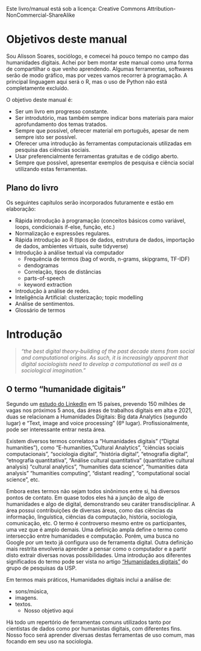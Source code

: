 Este livro/manual está sob a licença: Creative Commons Attribution-NonCommercial-ShareAlike 
<!-- Este livro é distribuído de acordo com a licença Creative Commons Attribution-NonCommercial-ShareAlike 4.0 International License (CC BY-NC-SA 4.0). -->

# Objetivos deste manual {-}
Sou Alisson Soares, sociólogo, e comecei há pouco tempo no campo das humanidades digitais. Achei por bem montar este manual como uma forma de compartilhar o que venho aprendendo. Algumas ferramentas, softwares serão de modo gráfico, mas por vezes vamos recorrer à programação. A principal linguagem aqui será o R, mas o uso de Python não está completamente excluído.

O objetivo deste manual é:

- Ser um livro em progresso constante.
- Ser introdutório, mas também sempre indicar bons materiais para maior aprofundamento dos temas tratados.
- Sempre que possível, oferecer material em português, apesar de nem sempre isto ser possível.
- Oferecer uma introdução às ferramentas computacionais utilizadas em pesquisa das ciências sociais.
- Usar preferencialmente ferramentas gratuitas e de código aberto.
<!-- - Oferecer exemplos em mais de uma linguagem de programação -->
- Sempre que possível, apresentar exemplos de pesquisa e ciência social utilizando estas ferramentas.


## Plano do livro {-}
Os seguintes capítulos serão incorporados futuramente e estão em elaboração:

- Rápida introdução à programação (conceitos básicos como variável, loops, condicionais if-else, função, etc.)
- Normalização e expressões regulares.
- Rápida introdução ao R (tipos de dados, estrutura de dados, importação de dados, ambientes virtuais, suíte tidyverse)
- Introdução à análise textual via computador
  - Frequência de termos (bag of words, n-grams, skipgrams, TF-IDF)
  - dendogramas
  - Correlação, tipos de distâncias
  - parts-of-speech
  - keyword extraction
- Introdução à análise de redes.
- Inteligência Artificial: clusterização; topic modelling
- Análise de sentimentos.
- Glossário de termos


# Introdução {#intro -} 
<!-- You can label chapter and section titles using `{#label}` after them, e.g., we can reference Chapter \@ref(intro). If you do not manually label them, there will be automatic labels anyway, e.g., Chapter \@ref(methods). -->


> _"the best digital theory-building of the past decade stems from social and computational origins. As such, it is increasingly apparent that digital sociologists need to develop a computational as well as a sociological imagination."_


## O termo "humanidade digitais" {#HD -}
Segundo um [estudo do LinkedIn](https://www.weforum.org/agenda/2021/02/digital-ecommerce-jobs-linkedin-report) em 15 países, prevendo 150 milhões de vagas nos próximos 5 anos, das áreas de trabalhos digitais em alta e 2021, duas se relacionam a Humanidades Digitais: Big data Analytics (segundo lugar) e "Text, image and voice processing" (6º lugar). Profissionalmente, pode ser interessante entrar nesta área.

Existem diversos termos correlatos a 
"Humanidades digitais" (“Digital humanities”), como
“E-humanities, 
"Cultural Analytics",
 "ciências sociais computacionais", "sociologia digital", "história digital",
"etnografia digital", "etnografia quantitativa",
"Análise cultural quantitativa" (quantitative cultural analysis)
"cultural analytics",
"humanities data science", "humanities data analysis"
<!-- computational ___ studies -->
"humanities computing",
"distant reading",
"computational social science",
etc.

Embora estes termos não sejam todos sinônimos entre si, há diversos pontos de contato. Em quase todos eles há a junção de algo de humanidades e algo de digital, demonstrando seu caráter transdisciplinar. A área possui contribuições de diversas áreas, como das ciências da informação, linguística, ciências da computação, história, sociologia, comunicação, etc.
O termo é controverso mesmo entre os participantes, uma vez que é amplo demais. 
Uma definição ampla define o termo como intersecção entre humanidades e computação. Porém, uma busca no Google por um texto já configura uso de ferramenta digital.
Outra definição mais restrita envolveria aprender a pensar como o computador e a partir disto extrair diversas novas possibilidades.
Uma introdução aos diferentes significados do termo pode ser vista no artigo [“Humanidades digitais"](https://humanidadesdigitais.org/o-que-sao-humanidades-digitais/) do grupo de pesquisas da USP.

Em termos mais práticos, Humanidades digitais inclui a análise de:

- sons/música, 
- imagens. 
<!-- - dados geográficos/geo-localizados. -->
- textos.
	- Nosso objetivo aqui

Há todo um repertório de ferramentas comuns utilizados tanto por cientistas de dados como por humanistas digitais, com diferentes fins. Nosso foco será aprender diversas destas ferramentas de uso comum, mas focando em seu uso na sociologia.


